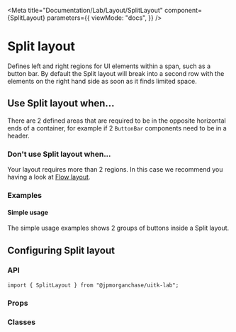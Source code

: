 
<Meta
  title="Documentation/Lab/Layout/SplitLayout"
  component={SplitLayout}
  parameters={{
    viewMode: "docs",
  }}
/>

# Split layout

Defines left and right regions for UI elements within a span, such as a button bar.
By default the Split layout will break into a second row with the elements on the right hand side as soon as it finds limited space.

<Canvas>
  <Story id="core-layout-splitlayout--default-split-layout" />
</Canvas>

## Use Split layout when...

There are 2 defined areas that are required to be in the opposite horizontal ends of a container,
for example if 2 `ButtonBar` components need to be in a header.

### Don't use Split layout when...

Your layout requires more than 2 regions. In this case we recommend you having a look at [Flow layout](?path=/docs/documentation-core-layout-flowlayout--page).

### Examples

#### Simple usage

The simple usage examples shows 2 groups of buttons inside a Split layout.

<Canvas>
  <Story id="core-layout-splitlayout--split-layout-simple-usage" />
</Canvas>

## Configuring Split layout

### API

```
import { SplitLayout } from "@jpmorganchase/uitk-lab";
```

### Props

<ArgsTable of={SplitLayout} />

### Classes

<CSSClassTable of={SplitLayout} />

<HelpAndSupport />
